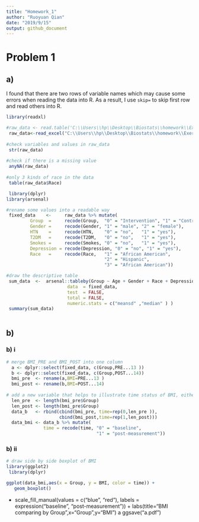 ```yaml
---
title: "Homework_1"
author: "Ruoyuan Qian"
date: "2019/9/15"
output: github_document
---
```


# Problem 1

## a)

I found that there are two rows of variable names which may cause some errors when reading the data into R. As a result, I use `skip=` to skip first row and read others into R.
```r
library(readxl)

#raw_data <- read.table('C:\\Users\\hp\\Desktop\\Biostats\\homework\\Exercise 11.txt',header =TRUE,skip = 1)
 raw_data<-read_excel("C:\\Users\\hp\\Desktop\\Biostats\\homework\\Exercise.xlsx",skip =1)
 
#check variables and values in raw_data
 str(raw_data)                
 
#check if there is a missing value
 anyNA(raw_data) 
 
#only 3 kinds of race in the data
 table(raw_data$Race)         
```
```r
 library(dplyr)
library(arsenal)

#rename some values into a readable way 
 fixed_data    <-     raw_data %>% mutate(
         Group  =     recode(Group,  "0" = "Intervention", "1" = "Control"),
         Gender =     recode(Gender, "1" = "male", "2" = "female"),
         HTN    =     recode(HTN,    "0" = "no",   "1" = "yes"),
         T2DM   =     recode(T2DM,   "0" = "no",   "1" = "yes"),
         Smokes =     recode(Smokes, "0" = "no",   "1" = "yes"),
         Depression = recode(Depression, "0" = "no", "1" = "yes"),
         Race   =     recode(Race,   "1" = "African American", 
                                     "2" = "Hispanic",
                                     "3" = "African American"))

#draw the descriptive table
 sum_data  <-  arsenal::tableby(Group ~ Age + Gender + Race + Depression + Smokes + HTN+T2DM, 
                       data  = fixed_data,
                       test  = FALSE, 
                       total = FALSE,
                       numeric.stats = c("meansd" ,"median" ) )
 summary(sum_data)
                            
```
## b)

### b) i
```r

# merge BMI_PRE and BMI_POST into one column
  a <- dplyr::select(fixed_data, c(Group,PRE...13 ))
  b <- dplyr::select(fixed_data, c(Group,POST...14))
  bmi_pre  <- rename(a,BMI=PRE...13 )
  bmi_post <- rename(b,BMI=POST...14)
  
# add a new variable that helps to illustrate time status of BMI, either baseline or  post-measurement
  len_pre  <- length(bmi_pre$Group)
  len_post <- length(bmi_pre$Group)
  data_b   <- rbind(cbind(bmi_pre, time=rep(0,len_pre )),
                    cbind(bmi_post,time=rep(1,len_post)))
  data_bmi <- data_b %>% mutate(
              time = recode(time, "0" = "baseline", 
                                  "1" = "post-measurement"))

```

### b) ii
```r

# draw side by side boxplot of BMI
library(ggplot2)
 library(dplyr)

ggplot(data_bmi,aes(x = Group, y = BMI, color = time)) +
   geom_boxplot()

``` 
+
   scale_fill_manual(values = c("blue", "red"), 
                     labels  = expression("baseline", "post-measurement")) + 
  labs(title="BMI comparing by Group",x="Group",y="BMI")
a
  ggsave("a.pdf")